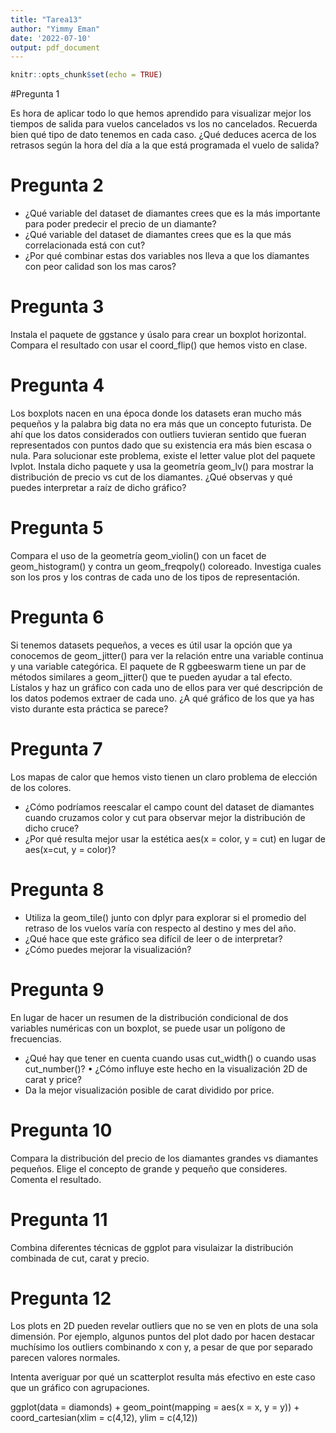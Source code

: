 ```yaml
---
title: "Tarea13"
author: "Yimmy Eman"
date: '2022-07-10'
output: pdf_document
---
```


```r
knitr::opts_chunk$set(echo = TRUE)
```

#Pregunta 1

Es hora de aplicar todo lo que hemos aprendido para visualizar mejor los tiempos de salida para vuelos cancelados vs los no cancelados. Recuerda bien qué tipo de dato tenemos en cada caso. ¿Qué deduces acerca de los retrasos según la hora del día a la que está programada el vuelo de salida?


# Pregunta 2

- ¿Qué variable del dataset de diamantes crees que es la más importante para poder predecir el precio de un diamante?
- ¿Qué variable del dataset de diamantes crees que es la que más correlacionada está con cut?
- ¿Por qué combinar estas dos variables nos lleva a que los diamantes con peor calidad son los mas caros?


# Pregunta 3

Instala el paquete de ggstance y úsalo para crear un boxplot horizontal. Compara el resultado con usar el coord_flip() que hemos visto en clase.


# Pregunta 4

Los boxplots nacen en una época donde los datasets eran mucho más pequeños y la palabra big data no era más que un concepto futurista. De ahí que los datos considerados con outliers tuvieran sentido que fueran representados con puntos dado que su existencia era más bien escasa o nula. Para solucionar este problema, existe el letter value plot del paquete lvplot. Instala dicho paquete y usa la geometría geom_lv() para mostrar la distribución de precio vs cut de los diamantes. ¿Qué observas y qué puedes interpretar a raíz de dicho gráfico?


# Pregunta 5

Compara el uso de la geometría geom_violin() con un facet de geom_histogram() y contra un geom_freqpoly() coloreado. Investiga cuales son los pros y los contras de cada uno de los tipos de representación.


# Pregunta 6

Si tenemos datasets pequeños, a veces es útil usar la opción que ya conocemos de geom_jitter() para ver la relación entre una variable continua y una variable categórica. El paquete de R ggbeeswarm tiene un par de métodos similares a geom_jitter() que te pueden ayudar a tal efecto. Lístalos y haz un gráfico con cada uno de ellos para ver qué descripción de los datos podemos extraer de cada uno. ¿A qué gráfico de los que ya has visto durante esta práctica se parece?


# Pregunta 7

Los mapas de calor que hemos visto tienen un claro problema de elección de los colores.

- ¿Cómo podríamos reescalar el campo count del dataset de diamantes cuando cruzamos color y cut para observar mejor la distribución de dicho cruce?
- ¿Por qué resulta mejor usar la estética aes(x = color, y = cut) en lugar de aes(x=cut, y = color)?

# Pregunta 8

- Utiliza la geom_tile() junto con dplyr para explorar si el promedio del retraso de los vuelos varía con respecto al destino y mes del año.
- ¿Qué hace que este gráfico sea difícil de leer o de interpretar?
- ¿Cómo puedes mejorar la visualización?


# Pregunta 9

En lugar de hacer un resumen de la distribución condicional de dos variables numéricas con un boxplot, se puede usar un polígono de frecuencias.

- ¿Qué hay que tener en cuenta cuando usas cut_width() o cuando usas cut_number()? • ¿Cómo influye este hecho en la visualización 2D de carat y price?
- Da la mejor visualización posible de carat dividido por price.

# Pregunta 10

Compara la distribución del precio de los diamantes grandes vs diamantes pequeños. Elige el concepto de grande y pequeño que consideres. Comenta el resultado.


# Pregunta 11

Combina diferentes técnicas de ggplot para visulaizar la distribución combinada de cut, carat y precio. 


# Pregunta 12

Los plots en 2D pueden revelar outliers que no se ven en plots de una sola dimensión. Por ejemplo, algunos puntos del plot dado por hacen destacar muchísimo los outliers combinando x con y, a pesar de que por separado parecen valores normales.

Intenta averiguar por qué un scatterplot resulta más efectivo en este caso que un gráfico con agrupaciones.

ggplot(data = diamonds) +
geom_point(mapping = aes(x = x, y = y)) + coord_cartesian(xlim = c(4,12), ylim = c(4,12))
